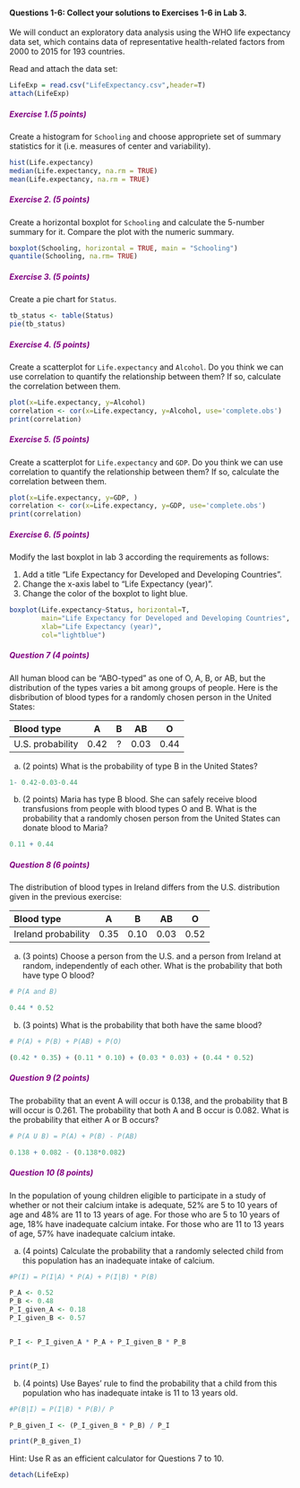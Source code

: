 #### Questions 1-6: Collect your solutions to Exercises 1-6 in Lab 3. 

We will conduct an exploratory data analysis using the WHO life expectancy data set, which contains data of representative health-related factors from 2000 to 2015 for 193 countries. 

Read and attach the data set:
```r
LifeExp = read.csv("LifeExpectancy.csv",header=T)
attach(LifeExp)
```

##### <span style="color:purple"> Exercise 1.(5 points) </span>
Create a histogram for `Schooling` and choose appropriete set of summary statistics for it (i.e. measures of center and variability).

```r
hist(Life.expectancy)
median(Life.expectancy, na.rm = TRUE)
mean(Life.expectancy, na.rm = TRUE)
```

##### <span style="color:purple"> Exercise 2. (5 points)  </span>
Create a horizontal boxplot for `Schooling` and calculate the 5-number summary for it. Compare the plot with the numeric summary.

``` r

boxplot(Schooling, horizontal = TRUE, main = "Schooling")
quantile(Schooling, na.rm= TRUE)

```
##### <span style="color:purple"> Exercise 3. (5 points) </span>
Create a pie chart for `Status`.

```r
tb_status <- table(Status)
pie(tb_status)

```
##### <span style="color:purple"> Exercise 4. (5 points) </span>
Create a scatterplot for `Life.expectancy` and `Alcohol`. Do you think we can use correlation to quantify the relationship between them? If so, calculate the correlation between them.

```r
plot(x=Life.expectancy, y=Alcohol)
correlation <- cor(x=Life.expectancy, y=Alcohol, use='complete.obs')
print(correlation)

```

##### <span style="color:purple"> Exercise 5. (5 points) </span>
Create a scatterplot for `Life.expectancy` and `GDP`. Do you think we can use correlation to quantify the relationship between them? If so, calculate the correlation between them.


``` r

plot(x=Life.expectancy, y=GDP, )
correlation <- cor(x=Life.expectancy, y=GDP, use='complete.obs')
print(correlation)

```

##### <span style="color:purple"> Exercise 6. (5 points) </span>
Modify the last boxplot in lab 3 according the requirements as follows:

1. Add a title "Life Expectancy for Developed and Developing Countries".
2. Change the x-axis label to "Life Expectancy (year)".
3. Change the color of the boxplot to light blue.

``` r

boxplot(Life.expectancy~Status, horizontal=T, 
        main="Life Expectancy for Developed and Developing Countries",
        xlab="Life Expectancy (year)",
        col="lightblue")

```
##### <span style="color:purple"> Question 7 (4 points)</span>
All human blood can be "ABO-typed" as one of O, A, B, or AB, but the distribution of the types varies a bit among groups of people. Here is the disbribution of blood types for a randomly chosen person in the United States:


|Blood type | A | B | AB | O |
|:--|:--:|:--:|:--:|:--:|
|U.S. probability| 0.42 | ? | 0.03 | 0.44|


(a) (2 points) What is the probability of type B in the United States?

``` r
1- 0.42-0.03-0.44

```



(b) (2 points) Maria has type B blood. She can safely receive blood transfusions from people with blood types O and B. What is the probability that a randomly chosen person from the United States can donate blood to Maria?

``` r
0.11 + 0.44

```


##### <span style="color:purple"> Question 8 (6 points)</span>
The distribution of blood types in Ireland differs from the U.S. distribution given in the previous exercise:

|Blood type | A | B | AB | O |
|:--|:--:|:--:|:--:|:--:|
|Ireland probability| 0.35 | 0.10 | 0.03 | 0.52|

(a) (3 points) Choose a person from the U.S. and a person from Ireland at random, independently of each other. What is the probability that both have type O blood?

```r
# P(A and B)

0.44 * 0.52

```

(b) (3 points) What is the probability that both have the same blood?

```r
# P(A) + P(B) + P(AB) + P(O)

(0.42 * 0.35) + (0.11 * 0.10) + (0.03 * 0.03) + (0.44 * 0.52)

```


##### <span style="color:purple"> Question 9 (2 points)</span>
The probability that an event A will occur is 0.138, and the probability that B will occur is 0.261. The probability that both A and B occur is 0.082. What is the probability that either A or B occurs?

```r

# P(A U B) = P(A) + P(B) - P(AB)

0.138 + 0.082 - (0.138*0.082)

```


##### <span style="color:purple"> Question 10 (8 points)</span>
In the population of young children eligible to participate in a study of whether or not their calcium intake is adequate, 52\% are 5 to 10 years of age and 48\% are 11 to 13 years of age. For those who are 5 to 10 years of age, 18\% have inadequate calcium intake. For those who are 11 to 13 years of age, 57\% have inadequate calcium intake.

(a) (4 points) Calculate the probability that a randomly selected child from this population has an inadequate intake of calcium. 

```r

#P(I) = P(I|A) * P(A) + P(I|B) * P(B)

P_A <- 0.52
P_B <- 0.48
P_I_given_A <- 0.18
P_I_given_B <- 0.57


P_I <- P_I_given_A * P_A + P_I_given_B * P_B


print(P_I)


```



(b) (4 points) Use Bayes' rule to find the probability that a child from this population who has inadequate intake is 11 to 13 years old.

```r
#P(B|I) = P(I|B) * P(B)/ P

P_B_given_I <- (P_I_given_B * P_B) / P_I

print(P_B_given_I)

```

Hint: Use R as an efficient calculator for Questions 7 to 10.

```r
detach(LifeExp)
```

